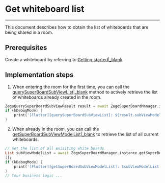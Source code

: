 # Get whiteboard list

- - -


This document describes how to obtain the list of whiteboards that are being shared in a room.

## Prerequisites

Create a whiteboard by referring to [Getting started\|_blank](!ZegoSuperBoard-QuickStart/CreateWboard).

## Implementation steps

1. When entering the room for the first time, you can call the [querySuperBoardSubViewList\|_blank](https://pub.dev/documentation/zego_superboard/latest/zego_superboard/ZegoSuperBoardManager/querySuperBoardSubViewList.html) method to actively retrieve the list of whiteboards already created in the room.

```dart
ZegoQuerySuperBoardSubViewResult result = await ZegoSuperBoardManager.instance.querySuperBoardSubViewList(); 
if (kDebugMode) { 
    print('[Flutter][querySuperBoardSubViewList]: ${result.subViewModelList}'); 
} 
```

2. When already in the room, you can call the [getSuperBoardSubViewModelList\|_blank](https://pub.dev/documentation/zego_superboard/latest/zego_superboard/ZegoSuperBoardManager/getSuperBoardSubViewModelList.html) to retrieve the list of all current whiteboards.

```dart
// Get the list of all exisiting white boards
List subViewModelList = await ZegoSuperBoardManager.instance.getSuperBoardSubViewModelList() ?? 
[]; 
if (kDebugMode) { 
    print('[Flutter][getSuperBoardSubViewModelList]: $subViewModelList'); 
} 
// Your business logic ... 
```

